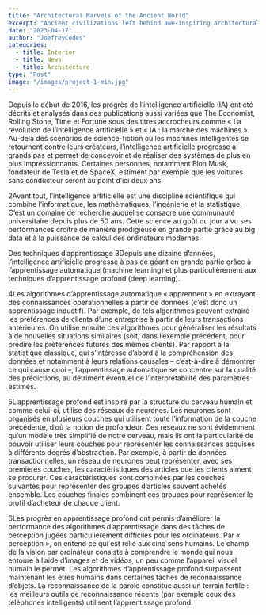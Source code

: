 ```yaml
---
title: "Architectural Marvels of the Ancient World"
excerpt: "Ancient civilizations left behind awe-inspiring architectural wonders that continue to captivate us today. "
date: "2023-04-17"
author: "JoefreyCodes"
categories:
  - title: Interior
  - title: News
  - title: Architecture
type: "Post"
image: "/images/project-1-min.jpg"
---
```

Depuis le début de 2016, les progrès de l’intelligence artificielle (IA) ont été décrits et analysés dans des publications aussi variées que The Economist, Rolling Stone, Time et Fortune sous des titres accrocheurs comme « La révolution de l’intelligence artificielle » et « IA : la marche des machines ». Au-delà des scénarios de science-fiction où les machines intelligentes se retournent contre leurs créateurs, l’intelligence artificielle progresse à grands pas et permet de concevoir et de réaliser des systèmes de plus en plus impressionnants. Certaines personnes, notamment Elon Musk, fondateur de Tesla et de SpaceX, estiment par exemple que les voitures sans conducteur seront au point d’ici deux ans.

2Avant tout, l’intelligence artificielle est une discipline scientifique qui combine l’informatique, les mathématiques, l’ingénierie et la statistique. C’est un domaine de recherche auquel se consacre une communauté universitaire depuis plus de 50 ans. Cette science au goût du jour a vu ses performances croître de manière prodigieuse en grande partie grâce au big data et à la puissance de calcul des ordinateurs modernes.

Des techniques d’apprentissage
3Depuis une dizaine d’années, l’intelligence artificielle progresse à pas de géant en grande partie grâce à l’apprentissage automatique (machine learning) et plus particulièrement aux techniques d’apprentissage profond (deep learning).

4Les algorithmes d’apprentissage automatique « apprennent » en extrayant des connaissances opérationnelles à partir de données (c’est donc un apprentissage inductif). Par exemple, de tels algorithmes peuvent extraire les préférences de clients d’une entreprise à partir de leurs transactions antérieures. On utilise ensuite ces algorithmes pour généraliser les résultats à de nouvelles situations similaires (soit, dans l’exemple précédent, pour prédire les préférences futures des mêmes clients). Par rapport à la statistique classique, qui s’intéresse d’abord à la compréhension des données et notamment à leurs relations causales – c’est-à-dire à démontrer ce qui cause quoi –, l’apprentissage automatique se concentre sur la qualité des prédictions, au détriment éventuel de l’interprétabilité des paramètres estimés.

5L’apprentissage profond est inspiré par la structure du cerveau humain et, comme celui-ci, utilise des réseaux de neurones. Les neurones sont organisés en plusieurs couches qui utilisent toute l’information de la couche précédente, d’où la notion de profondeur. Ces réseaux ne sont évidemment qu’un modèle très simplifié de notre cerveau, mais ils ont la particularité de pouvoir utiliser leurs couches pour représenter les connaissances acquises à différents degrés d’abstraction. Par exemple, à partir de données transactionnelles, un réseau de neurones peut représenter, avec ses premières couches, les caractéristiques des articles que les clients aiment se procurer. Ces caractéristiques sont combinées par les couches suivantes pour représenter des groupes d’articles souvent achetés ensemble. Les couches finales combinent ces groupes pour représenter le profil d’acheteur de chaque client.

6Les progrès en apprentissage profond ont permis d’améliorer la performance des algorithmes d’apprentissage dans des tâches de perception jugées particulièrement difficiles pour les ordinateurs. Par « perception », on entend ce qui est relié aux cinq sens humains. Le champ de la vision par ordinateur consiste à comprendre le monde qui nous entoure à l’aide d’images et de vidéos, un peu comme l’appareil visuel humain le permet. Les algorithmes d’apprentissage profond surpassent maintenant les êtres humains dans certaines tâches de reconnaissance d’objets. La reconnaissance de la parole constitue aussi un terrain fertile : les meilleurs outils de reconnaissance récents (par exemple ceux des téléphones intelligents) utilisent l’apprentissage profond.

